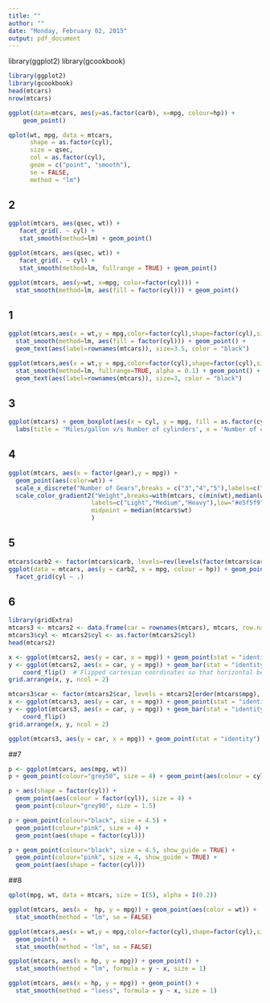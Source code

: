 ```yaml
---
title: ""
author: ""
date: "Monday, February 02, 2015"
output: pdf_document
---
```


library(ggplot2)
library(gcookbook)

```r
library(ggplot2)
library(gcookbook)
head(mtcars)
nrow(mtcars)
```

```r
ggplot(data=mtcars, aes(y=as.factor(carb), x=mpg, colour=hp)) +
    geom_point()

qplot(wt, mpg, data = mtcars, 
      shape = as.factor(cyl), 
      size = qsec,
      col = as.factor(cyl), 
      geom = c("point", "smooth"), 
      se = FALSE,
      method = "lm")
```

## 2

```r
ggplot(mtcars, aes(qsec, wt)) +
   facet_grid(. ~ cyl) +
   stat_smooth(method=lm) + geom_point()

ggplot(mtcars, aes(qsec, wt)) +
   facet_grid(. ~ cyl) +
   stat_smooth(method=lm, fullrange = TRUE) + geom_point()

ggplot(mtcars, aes(y=wt, x=mpg, color=factor(cyl))) +
  stat_smooth(method=lm, aes(fill = factor(cyl))) + geom_point()
```



## 1

```r
ggplot(mtcars,aes(x = wt,y = mpg,color=factor(cyl),shape=factor(cyl),size=qsec)) +
  stat_smooth(method=lm, aes(fill = factor(cyl))) + geom_point() +
  geom_text(aes(label=rownames(mtcars)), size=3.5, color = "black")

ggplot(mtcars,aes(x = wt,y = mpg,color=factor(cyl),shape=factor(cyl),size=qsec)) +
  stat_smooth(method=lm, fullrange=TRUE, alpha = 0.1) + geom_point() +
  geom_text(aes(label=rownames(mtcars)), size=3, color = "black")

```


## 3

```r
ggplot(mtcars) + geom_boxplot(aes(x = cyl, y = mpg, fill = as.factor(cyl))) +
  labs(title = 'Miles/gallon v/s Number of cylinders', x = 'Number of cylinders', y = 'Miles/gallon')
```


## 4

```r
ggplot(mtcars, aes(x = factor(gear),y = mpg)) +
  geom_point(aes(color=wt)) +
  scale_x_discrete("Number of Gears",breaks = c("3","4","5"),labels=c("Three","Four","Five")) +
  scale_color_gradient2("Weight",breaks=with(mtcars, c(min(wt),median(wt),max(wt))), 
                       labels=c("Light","Medium","Heavy"),low="#e5f5f9",mid = "red", high="#2ca25f",
                       midpoint = median(mtcars$wt)
                       )
```




## 5

```r
mtcars$carb2 <- factor(mtcars$carb, levels=rev(levels(factor(mtcars$carb))))
ggplot(data = mtcars, aes(y = carb2, x = mpg, colour = hp)) + geom_point() + 
  facet_grid(cyl ~ .)

```


## 6

```r
library(gridExtra)
mtcars3 <- mtcars2 <- data.frame(car = rownames(mtcars), mtcars, row.names = NULL)
mtcars3$cyl <- mtcars2$cyl <- as.factor(mtcars2$cyl)
head(mtcars2)

x <- ggplot(mtcars2, aes(y = car, x = mpg)) + geom_point(stat = "identity")
y <- ggplot(mtcars2, aes(x = car, y = mpg)) + geom_bar(stat = "identity") + 
    coord_flip()  # Flipped cartesian coordinates so that horizontal becomes vertical, and vertical, horizontal.
grid.arrange(x, y, ncol = 2)

mtcars3$car <- factor(mtcars2$car, levels = mtcars2[order(mtcars$mpg), "car"])
x <- ggplot(mtcars3, aes(y = car, x = mpg)) + geom_point(stat = "identity")
y <- ggplot(mtcars3, aes(x = car, y = mpg)) + geom_bar(stat = "identity") + 
    coord_flip()
grid.arrange(x, y, ncol = 2)

ggplot(mtcars3, aes(y = car, x = mpg)) + geom_point(stat = "identity") + facet_grid(cyl ~ ., scales = "free", space = "free")
```


##7
```r
p <- ggplot(mtcars, aes(mpg, wt))
p + geom_point(colour="grey50", size = 4) + geom_point(aes(colour = cyl))

p + aes(shape = factor(cyl)) +
  geom_point(aes(colour = factor(cyl)), size = 4) +
  geom_point(colour="grey90", size = 1.5)

p + geom_point(colour="black", size = 4.5) +
  geom_point(colour="pink", size = 4) +
  geom_point(aes(shape = factor(cyl)))

p + geom_point(colour="black", size = 4.5, show_guide = TRUE) +
  geom_point(colour="pink", size = 4, show_guide = TRUE) +
  geom_point(aes(shape = factor(cyl)))
```


##8
```r
qplot(mpg, wt, data = mtcars, size = I(5), alpha = I(0.2))
```


```r
ggplot(mtcars, aes(x =  hp, y = mpg)) + geom_point(aes(color = wt)) +
  stat_smooth(method = "lm", se = FALSE)

ggplot(mtcars,aes(x = wt,y = mpg,color=factor(cyl),shape=factor(cyl),size=qsec)) +
  geom_point() +
  stat_smooth(method = "lm", se = FALSE)

ggplot(mtcars, aes(x = hp, y = mpg)) + geom_point() +
  stat_smooth(method = "lm", formula = y ~ x, size = 1)

ggplot(mtcars, aes(x = hp, y = mpg)) + geom_point() + 
  stat_smooth(method = "loess", formula = y ~ x, size = 1)
```






